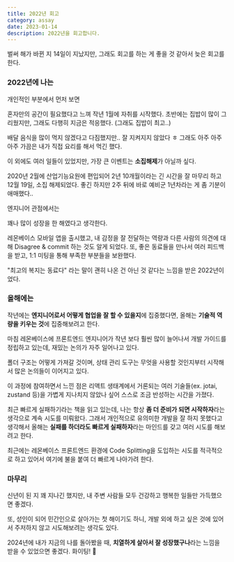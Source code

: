 ```yaml
---
title: 2022년 회고
category: assay
date: 2023-01-14
description: 2022년을 회고합니다.
---
```


벌써 해가 바뀐 지 14일이 지났지만, 그래도 회고를 하는 게 좋을 것 같아서 늦은 회고를 한다.

### 2022년에 나는

개인적인 부분에서 먼저 보면

혼자만의 공간이 필요했다고 느껴 작년 1월에 자취를 시작했다. 초반에는 집밥이 많이 그리웠지만, 그래도 다행히 지금은 적응했다. (그래도 집밥이 최고..)

배달 음식을 많이 먹지 않겠다고 다짐했지만.. 잘 지켜지지 않았다 ㅎ 그래도 아주 아주 아주 가끔은 내가 직접 요리를 해서 먹긴 했다.

이 외에도 여러 일들이 있었지만, 가장 큰 이벤트는 **소집해제**가 아닐까 싶다.

2020년 2월에 산업기능요원에 편입되어 2년 10개월이라는 긴 시간을 잘 마무리 하고 12월 19일, 소집 해제되었다. 좋긴 하지만 2주 뒤에 바로 예비군 1년차라는 게 좀 기분이 애매했다..

엔지니어 관점에서는

꽤나 많이 성장을 한 해였다고 생각한다.

레몬베이스 모바일 앱을 출시했고, 내 감정을 잘 전달하는 역량과 다른 사람의 의견에 대해 Disagree & commit 하는 것도 알게 되었다. 또, 좋은 동료들을 만나서 여러 피드백을 받고, 1:1 미팅을 통해 부족한 부분들을 보완했다.

"최고의 복지는 동료다" 라는 말이 괜히 나온 건 아닌 것 같다는 느낌을 받은 2022년이었다.


### 올해에는

작년에는 **엔지니어로서 어떻게 협업을 잘 할 수 있을지**에 집중했다면, 올해는 **기술적 역량을 키우는 것**에 집중해보려고 한다.

마침 레몬베이스에 프론트엔드 엔지니어가 작년 보다 훨씬 많이 늘어나서 개발 가이드를 정립하고 있는데, 재밌는 논의가 자주 일어나고 있다.

폴더 구조는 어떻게 가져갈 것이며, 상태 관리 도구는 무엇을 사용할 것인지부터 시작해서 많은 논의들이 이어지고 있다.

이 과정에 참여하면서 느낀 점은 리액트 생태계에서 거론되는 여러 기술들(ex. jotai, zustand 등)을 가볍게 지나치지 않았나 싶어 스스로 조금 반성하는 시간을 가졌다.

최근 빠르게 실패하기라는 책을 읽고 있는데, 나는 항상 **좀 더 준비가 되면 시작하자**라는 생각으로 계속 시도를 미뤄왔다. 그래서 개인적으로 유의미한 개발을 잘 하지 못했다고 생각해서 올해는 **실패를 하더라도 빠르게 실패하자**라는 마인드를 갖고 여러 시도를 해보려고 한다.

최근에는 레몬베이스 프론트엔드 환경에 Code Splitting을 도입하는 시도를 적극적으로 하고 있어서 여기에 불을 붙여 더 빠르게 나아가려 한다.

### 마무리

신년이 된 지 꽤 지나긴 했지만, 내 주변 사람들 모두 건강하고 행복한 일들만 가득했으면 좋겠다.

또, 성인이 되어 민간인으로 살아가는 첫 해이기도 하니, 개발 외에 하고 싶은 것에 있어서 주저하지 않고 시도해보려는 생각도 있다.

2024년에 내가 지금의 나를 돌아봤을 때, **치열하게 살아서 잘 성장했구나**라는 느낌을 받을 수 있었으면 좋겠다. 화이팅! 💪